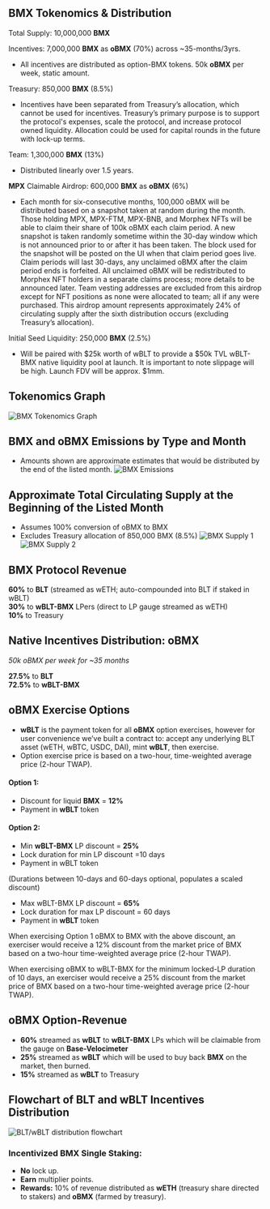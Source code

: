 ## BMX Tokenomics & Distribution

Total Supply: 10,000,000 **BMX**

Incentives: 7,000,000 **BMX** as **oBMX** (70%) across ~35-months/3yrs.
- All incentives are distributed as option-BMX tokens. 50k **oBMX** per week, static amount.

Treasury: 850,000 **BMX** (8.5%)
- Incentives have been separated from Treasury’s allocation, which cannot be used for  incentives. Treasury’s primary purpose is to support the protocol's expenses, scale the protocol, and increase protocol owned liquidity. Allocation could be used for capital rounds in the future with lock-up terms. 

Team: 1,300,000 **BMX** (13%)
- Distributed linearly over 1.5 years. 

**MPX** Claimable Airdrop: 600,000 **BMX** as **oBMX** (6%)
- Each month for six-consecutive months, 100,000 oBMX will be distributed based on a snapshot taken at random during the month. Those holding MPX, MPX-FTM, MPX-BNB, and Morphex NFTs will be able to claim their share of 100k oBMX each claim period. A new snapshot is taken randomly sometime within the 30-day window which is not announced prior to or after it has been taken. The block used for the snapshot will be posted on the UI when that claim period goes live. Claim periods will last 30-days, any unclaimed oBMX after the claim period ends is forfeited. All unclaimed oBMX will be redistributed to Morphex NFT holders in a separate claims process; more details to be announced later. Team vesting addresses are excluded from this airdrop except for NFT positions as none were allocated to team; all if any were purchased. This airdrop amount represents approximately 24% of circulating supply after the sixth distribution occurs (excluding Treasury’s allocation). 

Initial Seed Liquidity: 250,000 **BMX** (2.5%) 
- Will be paired with $25k worth of wBLT to provide a $50k TVL wBLT-BMX native liquidity pool at launch. It is important to note slippage will be high. Launch FDV will be approx. $1mm.

## Tokenomics Graph
![BMX Tokenomics Graph](https://github.com/jorphex/morphex-docs/blob/main/public/images/bmx%20graph.png?raw=true)

## BMX and oBMX Emissions by Type and Month
* Amounts shown are approximate estimates that would be distributed by the end of the listed month.
![BMX Emissions](https://github.com/jorphex/morphex-docs/blob/main/public/images/bmx%20emissions.png?raw=true)

## Approximate Total Circulating Supply at the Beginning of the Listed Month
* Assumes 100% conversion of oBMX to BMX
* Excludes Treasury allocation of 850,000 BMX (8.5%)
![BMX Supply 1](https://github.com/jorphex/morphex-docs/blob/main/public/images/bmx%20supply%201.png?raw=true)
![BMX Supply 2](https://github.com/jorphex/morphex-docs/blob/main/public/images/bmx%20supply%202.png?raw=true)

## BMX Protocol Revenue

**60%** to **BLT** (streamed as wETH; auto-compounded into BLT if staked in wBLT)  
**30%** to **wBLT-BMX** LPers (direct to LP gauge streamed as wETH)  
**10%** to Treasury

## Native Incentives Distribution: oBMX
*50k oBMX per week for ~35 months*

**27.5%** to **BLT**  
**72.5%** to **wBLT-BMX**  

## **oBMX** Exercise Options
* **wBLT** is the payment token for all **oBMX** option exercises, however for user convenience we’ve built a contract to: accept any underlying BLT asset (wETH, wBTC, USDC, DAI), mint **wBLT**, then exercise.
* Option exercise price is based on a two-hour, time-weighted average price (2-hour TWAP). 

#### Option 1:
- Discount for liquid **BMX** = **12%**
- Payment in **wBLT** token

#### Option 2:
- Min **wBLT-BMX** LP discount = **25%**
- Lock duration for min LP discount =10 days 
- Payment in wBLT token 

 (Durations between 10-days and 60-days optional, populates a scaled discount)

- Max wBLT-BMX LP discount = **65%**
- Lock duration for max LP discount = 60 days
- Payment in **wBLT** token

When exercising Option 1 oBMX to BMX with the above discount, an exerciser would receive a 12% discount from the market price of BMX based on a two-hour time-weighted average price (2-hour TWAP).

When exercising oBMX to wBLT-BMX for the minimum locked-LP duration of 10 days, an exerciser would receive a 25% discount from the market price of BMX based on a two-hour time-weighted average price (2-hour TWAP).
## oBMX Option-Revenue

- **60%** streamed as **wBLT** to **wBLT-BMX** LPs which will be claimable from the gauge on **Base-Velocimeter**  
- **25%** streamed as **wBLT** which will be used to buy back **BMX** on the market, then burned.  
- **15%** streamed as **wBLT** to Treasury

## Flowchart of BLT and wBLT Incentives Distribution
![BLT/wBLT distribution flowchart](https://github.com/morphex-labs/morphex-docs/blob/main/public/images/Flowchart.png?raw=true)

### Incentivized BMX Single Staking:

- **No** lock up.
- **Earn** multiplier points.
- **Rewards:** 10% of revenue distributed as **wETH** (treasury share directed to stakers) and **oBMX** (farmed by treasury).
